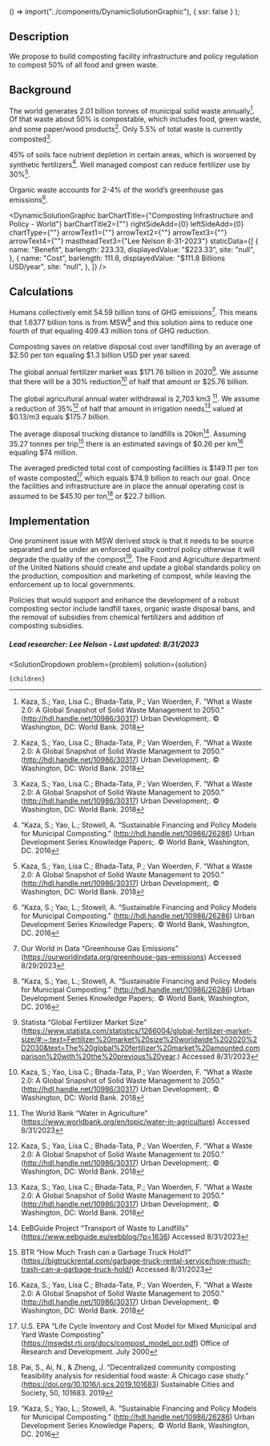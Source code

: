 
  () => import("../components/DynamicSolutionGraphic"),
  { ssr: false }
);


## Description
We propose to build composting facility infrastructure and policy regulation to compost 50% of all food and green waste.

## Background

The world generates 2.01 billion tonnes of municipal solid waste annually[^”1”]. Of that waste about 50% is compostable, which includes food, green waste, and some paper/wood products[^”1”]. Only 5.5% of total waste is currently composted[^”1”].

45% of soils face nutrient depletion in certain areas, which is worsened by synthetic fertilizers[^”2”]. Well managed compost can reduce fertilizer use by 30%[^”1”].

Organic waste accounts for 2-4% of the world’s greenhouse gas emissions[^”2”].


<DynamicSolutionGraphic
  barChartTitle={"Composting Infrastructure and Policy - World"}
  barChartTitle2={""}
  rightSideAdd={0}
  leftSideAdd={0}
  chartType={""}
  arrowText1={""}
  arrowText2={""}
  arrowText3={""}
  arrowText4={""}
  mastheadText3={"Lee Nelson 8-31-2023"}
 staticData={[
    {
     name: "Benefit",
      barlength: 223.33,
      displayedValue: "$223.33",
      site: "null",
    },
    {
      name: "Cost",
      barlength: 111.8,
      displayedValue: "$111.8 Billions USD/year",
      site: "null",
    },
  ]}
/>


## Calculations

Humans collectively emit 54.59 billion tons of GHG emissions[^”3”]. This means that 1.6377 billion tons is from MSW[^”2”] and this solution aims to reduce one fourth of that equaling 409.43 million tons of GHG reduction.

Composting saves on relative disposal cost over landfilling by an average of $2.50 per ton equaling $1.3 billion USD per year saved.

The global annual fertilizer market was $171.76 billion in 2020[^”4”]. We assume that there will be a 30% reduction[^”1”] of half that amount or $25.76 billion.

The global agricultural annual water withdrawal is 2,703 km3 [^”5”]. We assume a reduction of 35%[^”1”] of half that amount in irrigation needs[^”1”] valued at $0.13/m3 equals $175.7 billion.

The average disposal trucking distance to landfills is 20km[^”6”]. Assuming 35.27 tonnes per trip[^”7”] there is an estimated savings of $0.26 per km[^”1”] equaling $74 million.

The averaged predicted total cost of composting facilities is $149.11 per ton of waste composted[^”8”] which equals $74.9 billion to reach our goal. Once the facilities and infrastructure are in place the annual operating cost is assumed to be $45.10 per ton[^”9”] or $22.7 billion.

## Implementation

One prominent issue with MSW derived stock is that it needs to be source separated and be under an enforced quality control policy otherwise it will degrade the quality of the compost[^”2”]. The Food and Agriculture department of the United Nations should create and update a global standards policy on the production, composition and marketing of compost, while leaving the enforcement up to local governments.

Policies that would support and enhance the development of a robust composting sector include landfill taxes, organic waste disposal bans, and the removal of subsidies from chemical fertilizers and addition of composting subsidies.

##### Lead researcher: Lee Nelson - Last updated: 8/31/2023
[^”1”]: Kaza, S.; Yao, Lisa C.; Bhada-Tata, P.; Van Woerden, F. “What a Waste 2.0: A Global Snapshot of Solid Waste Management to 2050.”  (http://hdl.handle.net/10986/30317) Urban Development;. © Washington, DC: World Bank. 2018

[^”2”]: “Kaza, S.; Yao, L.; Stowell, A. “Sustainable Financing and Policy Models for Municipal Composting.” (http://hdl.handle.net/10986/26286) Urban Development Series Knowledge Papers;. © World Bank, Washington, DC. 2016

[^”3”]: Our World in Data “Greenhouse Gas Emissions” (https://ourworldindata.org/greenhouse-gas-emissions) Accessed 8/29/2023

[^”4”]: Statista “Global Fertilizer Market Size” (https://www.statista.com/statistics/1266004/global-fertilizer-market-size/#:~:text=Fertilizer%20market%20size%20worldwide%202020%2D2030&text=The%20global%20fertilizer%20market%20amounted,comparison%20with%20the%20previous%20year.) Accessed 8/31/2023

[^”5”]: The World Bank “Water in Agriculture” (https://www.worldbank.org/en/topic/water-in-agriculture) Accessed 8/31/2023

[^”6”]: EeBGuide Project “Transport of Waste to Landfills” (https://www.eebguide.eu/eebblog/?p=1636) Accessed 8/31/2023

[^”7”]: BTR “How Much Trash can a Garbage Truck Hold?” (https://bigtruckrental.com/garbage-truck-rental-service/how-much-trash-can-a-garbage-truck-hold/) Accessed 8/31/2023

[^”8”]: U.S. EPA “Life Cycle Inventory and Cost Model for Mixed Municipal and Yard Waste Composting” (https://mswdst.rti.org/docs/compost_model_ocr.pdf) Office of Research and Development. July 2000

[^”8”]: Biocycle “Composting Facility Operating Cost Estimates” (https://www.biocycle.net/composting-business-management-composting-facility-operating-cost-estimates/) Accessed 8/31/2023

[^”9”]: Pai, S., Ai, N., & Zheng, J. “Decentralized community composting feasibility analysis for residential food waste: A Chicago case study.” (https://doi.org/10.1016/j.scs.2019.101683) Sustainable Cities and Society, 50, 101683. 2019


  <SolutionDropdown 
    problem={problem} 
    solution={solution}
  >
    {children}
  </SolutionDropdown>